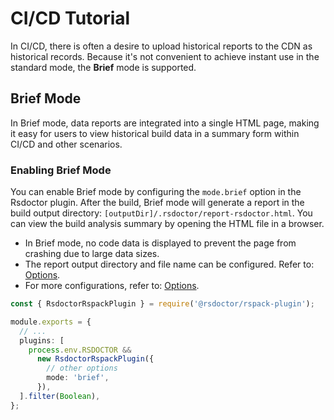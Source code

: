 # CI/CD Tutorial

In CI/CD, there is often a desire to upload historical reports to the CDN as historical records. Because it's not convenient to achieve instant use in the standard mode, the **Brief** mode is supported.

## Brief Mode

In Brief mode, data reports are integrated into a single HTML page, making it easy for users to view historical build data in a summary form within CI/CD and other scenarios.

### Enabling Brief Mode

You can enable Brief mode by configuring the `mode.brief` option in the Rsdoctor plugin. After the build, Brief mode will generate a report in the build output directory: `[outputDir]/.rsdoctor/report-rsdoctor.html`. You can view the build analysis summary by opening the HTML file in a browser.

- In Brief mode, no code data is displayed to prevent the page from crashing due to large data sizes.
- The report output directory and file name can be configured. Refer to: [Options](/config/options/options#brief).
- For more configurations, refer to: [Options](/config/options/options#brief).

```ts title="rspack.config.js"
const { RsdoctorRspackPlugin } = require('@rsdoctor/rspack-plugin');

module.exports = {
  // ...
  plugins: [
    process.env.RSDOCTOR &&
      new RsdoctorRspackPlugin({
        // other options
        mode: 'brief',
      }),
  ].filter(Boolean),
};
```
